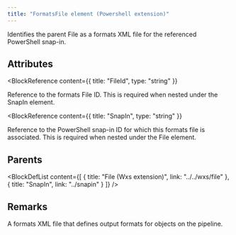 ```yaml
---
title: "FormatsFile element (Powershell extension)"
---
```



Identifies the parent File as a formats XML file for the referenced PowerShell snap-in.


## Attributes

<BlockWrapper>

  <BlockReference
    content={{
      title: "FileId",
      type: "string"
    }}
  >
  Reference to the formats File ID. This is required when nested under the SnapIn element.
  </BlockReference>

  <BlockReference
    content={{
      title: "SnapIn",
      type: "string"
    }}
  >
  Reference to the PowerShell snap-in ID for which this formats file is associated. This is required when nested under the File element.
  </BlockReference>

</BlockWrapper>


## Parents

<BlockDefList content={[
    {
      title: "File (Wxs extension)",
      link: "../../wxs/file"
    },
    {
      title: "SnapIn",
      link: "../snapin"
    }
  ]}
/>

## Remarks

A formats XML file that defines output formats for objects on the pipeline.